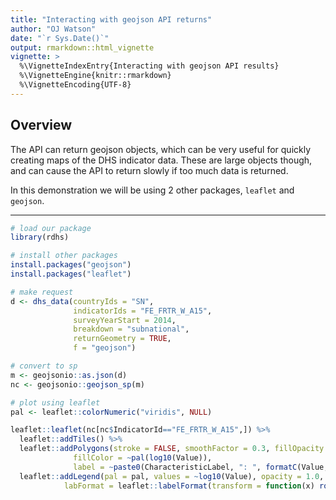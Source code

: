```yaml
---
title: "Interacting with geojson API returns"
author: "OJ Watson"
date: "`r Sys.Date()`"
output: rmarkdown::html_vignette
vignette: >
  %\VignetteIndexEntry{Interacting with geojson API results}
  %\VignetteEngine{knitr::rmarkdown}
  %\VignetteEncoding{UTF-8}
---
```


## Overview

The API can return geojson objects, which can be very useful for quickly creating maps of the 
DHS indicator data. These are large objects though, and can cause the API to return slowly if
too much data is returned. 

In this demonstration we will be using 2 other packages, `leaflet` and `geojson`.

---

```r

# load our package
library(rdhs)

# install other packages
install.packages("geojson")
install.packages("leaflet")

# make request
d <- dhs_data(countryIds = "SN",
              indicatorIds = "FE_FRTR_W_A15",
              surveyYearStart = 2014,
              breakdown = "subnational",
              returnGeometry = TRUE,
              f = "geojson")

# convert to sp
m <- geojsonio::as.json(d)
nc <- geojsonio::geojson_sp(m) 

# plot using leaflet
pal <- leaflet::colorNumeric("viridis", NULL)

leaflet::leaflet(nc[nc$IndicatorId=="FE_FRTR_W_A15",]) %>%
  leaflet::addTiles() %>%
  leaflet::addPolygons(stroke = FALSE, smoothFactor = 0.3, fillOpacity = 1,
              fillColor = ~pal(log10(Value)),
              label = ~paste0(CharacteristicLabel, ": ", formatC(Value, big.mark = ","))) %>%
  leaflet::addLegend(pal = pal, values = ~log10(Value), opacity = 1.0,
            labFormat = leaflet::labelFormat(transform = function(x) round(10^x)),title = ~Indicator[1])


```
